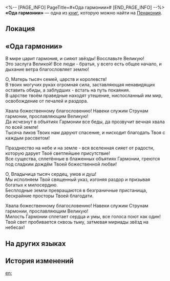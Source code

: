 <%-- [PAGE_INFO]
PageTitle=#«Ода гармонии»#
[END_PAGE_INFO] --%>
{{Дополнить}}
{{Книга Инфобокс
|id           = 326
|partIds      = 190599
|Название     = 
|Изображение  = Предмет Книга Пенакония.png
|Мир          = Пенакония
|Томов        = 1
|Автор        = <!--нужно добавить-->
|Описание     = Древний гимн, сочинённый Семьёй. Восславляет Шипе, Эона Гармонии, и эхом расходится по всей вселенной.
|Том1         = {{tx}}
|Источник1    = {{tx|Отсутствует источник}}
|Персонажи    = 
|Фракции      = 
}}
'''«Ода гармонии»''' — одна из [[Книги|книг]], которую можно найти на [[Пенакония]].

==Локация==
{{Отметка карты|<!--название карты-->|<!--id отметки-->}}

==«Ода гармонии»==
В мире царит гармония, и сияют звёзды! Восславьте Великую!<br />
Это заслуга Великой! Все люди - братья, у всего есть общее начало, и дыхание ветра благословляет землю!

О, Матерь тысяч семей, царств и королевств!<br />
В твоих могучих руках огромная сила, заставляющая ненавидящих оставить обиды, а заблудших - встать на путь покаяния.<br />
В царстве твоём праведные находят утешение, ниспосланный им мир, освобождение от печалей и раздора.

Хвала божественному благословению! Навеки служим Струнам гармонии, прославляющим Великую!<br />
Да исчезнут в объятиях Гармонии все беды, да прозвучит вечная хвала по всей земле!<br />
Тысяча ликов Твоих нам даруют спасение, и нисходит благодать Твоя с каждым рассветом!

Празднество на небе и на земле - вся вселенная сияет от радости, которую дарует Твоё светлейшее присутствие!<br />
Все существа, сплетённые в блаженных объятиях Гармонии, греются под сладким дождём Твоей божественной любви!

О, Владычица тысяч сердец, умов и душ!<br />
Мы исполняем Твой священный указ, изгоняя раздор и призывая богатых к милосердию.<br />
Бесплодные земли превращаются в безграничные пристанища, бескрайние просторы Твоей благодати.

Хвала божественному благословению! Навеки служим Струнам гармонии, прославляющим Великую!<br />
Милость Гармонии сплетает сердца и умы, все голоса поют как один!<br />
Твой свет пробивается сквозь тьму, затмевая мириады звёзд на небесах!

==На других языках==
{{На других языках
|en   = ''Odes of Harmony''
|zhs  = 《谐乐颂》
|zht  = 《諧樂頌》
|ja   = 『調和の歌』
|ko   = ≪조화의 송가≫
|es   = Oda a la Armonía
|fr   = ''Odes de l'Harmonie''
|ru   = «Ода гармонии»
|th   = "บทกวีปิติปรองดอง"
|vi   = "Khúc Ca Hòa Hợp"
|de   = „Oden der Harmonie“
|id   = "Ode Harmoni"
|pt   = "Odes à Harmonia"
}}

==История изменений==
{{История изменений|3.5}}

[[en:]]